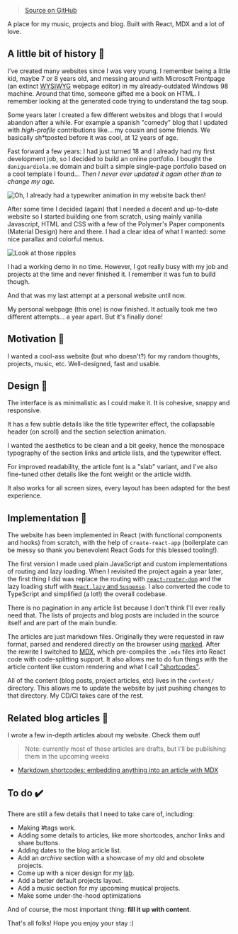 > [Source on GitHub](https://github.com/DaniGuardiola/daniguardiola-me/)

A place for my music, projects and blog. Built with React, MDX and a lot of love.

## A little bit of history 📅

I've created many websites since I was very young. I remember being a little kid, maybe 7 or 8 years old, and messing around with Microsoft Frontpage (an extinct [WYSIWYG](https://en.wikipedia.org/wiki/WYSIWYG) webpage editor) in my already-outdated Windows 98 machine. Around that time, someone gifted me a book on HTML. I remember looking at the generated code trying to understand the tag soup.

Some years later I created a few different websites and blogs that I would abandon after a while. For example a spanish "comedy" blog that I updated with _high-profile_ contributions like... my cousin and some friends. We basically sh\*tposted before it was cool, at 12 years of age.

Fast forward a few years: I had just turned 18 and I already had my first development job, so I decided to build an online portfolio. I bought the `daniguardiola.me` domain and built a simple single-page portfolio based on a cool template I found... _Then I never ever updated it again other than to change my age._

![Oh, I already had a typewriter animation in my website back then!](/projects/daniguardiola-me/old-website-2.gif)

After some time I decided (again) that I needed a decent and up-to-date website so I started building one from scratch, using mainly vanilla Javascript, HTML and CSS with a few of the Polymer's Paper components (Material Design) here and there. I had a clear idea of what I wanted: some nice parallax and colorful menus.

![Look at those ripples](/projects/daniguardiola-me/old-website.gif)

I had a working demo in no time. However, I got really busy with my job and projects at the time and never finished it. I remember it was fun to build though.

And that was my last attempt at a personal website until now.

My personal webpage (this one) is now finished. It actually took me two different attempts... a year apart. But it's finally done!

## Motivation 🎯

I wanted a cool-ass website (but who doesn't?) for my random thoughts, projects, music, etc. Well-designed, fast and usable.

## Design 📐

The interface is as minimalistic as I could make it. It is cohesive, snappy and responsive.

It has a few subtle details like the title typewriter effect, the collapsable header (on scroll) and the section selection animation.

I wanted the aesthetics to be clean and a bit geeky, hence the monospace typography of the section links and article lists, and the typewriter effect.

For improved readability, the article font is a "slab" variant, and I've also fine-tuned other details like the font weight or the article width.

It also works for all screen sizes, every layout has been adapted for the best experience.

## Implementation 🔨

The website has been implemented in React (with functional components and hooks) from scratch, with the help of `create-react-app` (boilerplate can be messy so thank you benevolent React Gods for this blessed tooling!).

The first version I made used plain JavaScript and custom implementations of routing and lazy loading. When I revisited the project again a year later, the first thing I did was replace the routing with [`react-router-dom`](https://reactrouter.com/web/guides/quick-start) and the lazy loading stuff with [`React.lazy` and `Suspense`](https://reactjs.org/docs/code-splitting.html). I also converted the code to TypeScript and simplified (a lot!) the overall codebase.

There is no pagination in any article list because I don't think I'll ever really need that. The lists of projects and blog posts are included in the source itself and are part of the main bundle.

The articles are just markdown files. Originally they were requested in raw format, parsed and rendered directly on the browser using [marked](https://github.com/markedjs/marked). After the rewrite I switched to [MDX](https://mdxjs.com/), which pre-compiles the `.mdx` files into React code with code-splitting support. It also allows me to do fun things with the article content like custom rendering and what I call ["shortcodes"](/blog/markdown-shortcodes).

All of the content (blog posts, project articles, etc) lives in the `content/` directory. This allows me to update the website by just pushing changes to that directory. My CD/CI takes care of the rest.

## Related blog articles 📝

I wrote a few in-depth articles about my website. Check them out!

> Note: currently most of these articles are drafts, but I'll be publishing them in the upcoming weeks

- [Markdown shortcodes: embedding anything into an article with MDX](/blog/markdown-shortcodes)

<!--
- [Optimizing the load time of my website](/blog/optimizing-the-load-time-of-my-website)
- [A simple favicon animation](/blog/a-simple-favicon-animation)
- [MDX and React Router](/blog/mdx-and-react-router)
- [A typewriter effect in React](/blog/a-typewriter-effect-in-react)
- [Invisible loading screens and nicer errors](/blog/invisible-loading-screens-and-nicer-errors)
-->

## To do ✔️

There are still a few details that I need to take care of, including:

- Making #tags work.
- Adding some details to articles, like more shortcodes, anchor links and share buttons.
- Adding dates to the blog article list.
- Add an _archive_ section with a showcase of my old and obsolete projects.
- Come up with a nicer design for my [lab](https://lab.daniguardiola.me).
- Add a better default projects layout.
- Add a music section for my upcoming musical projects.
- Make some under-the-hood optimizations

And of course, the most important thing: **fill it up with content**.

That's all folks! Hope you enjoy your stay :)
